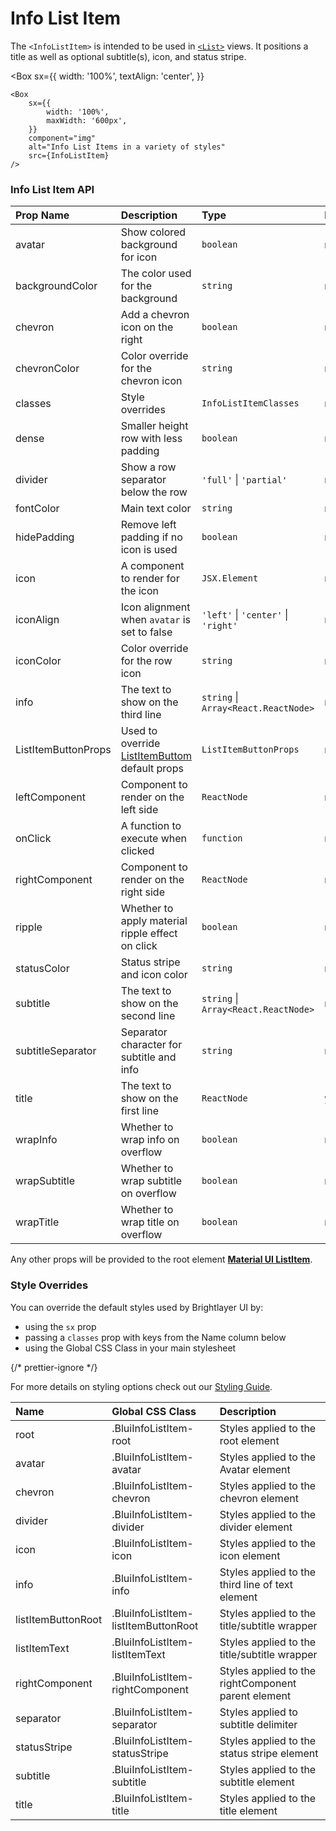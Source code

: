 
# Info List Item

The `<InfoListItem>` is intended to be used in [`<List>`](https://mui.com/api/list/) views. It positions a title as well as optional subtitle(s), icon, and status stripe.

<Box
    sx={{
        width: '100%',
        textAlign: 'center',
    }}
>
    <Box
        sx={{
            width: '100%',
            maxWidth: '600px',
        }}
        component="img"
        alt="Info List Items in a variety of styles"
        src={InfoListItem}
    />
</Box>

### Info List Item API

<Box>

| Prop Name           | Description                                                                            | Type                                 | Required | Default        |
| :------------------ | :------------------------------------------------------------------------------------- | :----------------------------------- | :------- | :------------- |
| avatar              | Show colored background for icon                                                       | `boolean`                            | no       | false          |
| backgroundColor     | The color used for the background                                                      | `string`                             | no       |                |
| chevron             | Add a chevron icon on the right                                                        | `boolean`                            | no       | false          |
| chevronColor        | Color override for the chevron icon                                                    | `string`                             | no       |                |
| classes             | Style overrides                                                                        | `InfoListItemClasses`                | no       |                |
| dense               | Smaller height row with less padding                                                   | `boolean`                            | no       | false          |
| divider             | Show a row separator below the row                                                     | `'full'` \| `'partial'`              | no       |                |
| fontColor           | Main text color                                                                        | `string`                             | no       |                |
| hidePadding         | Remove left padding if no icon is used                                                 | `boolean`                            | no       | false          |
| icon                | A component to render for the icon                                                     | `JSX.Element`                        | no       |                |
| iconAlign           | Icon alignment when `avatar` is set to false                                           | `'left'` \| `'center'` \| `'right'`  | no       | 'left'         |
| iconColor           | Color override for the row icon                                                        | `string`                             | no       |                |
| info                | The text to show on the third line                                                     | `string` \| `Array<React.ReactNode>` | no       |                |
| ListItemButtonProps | Used to override [ListItemButtom](https://mui.com/api/list-item-button/) default props | `ListItemButtonProps`                | no       |
| leftComponent       | Component to render on the left side                                                   | `ReactNode`                          | no       |                |
| onClick             | A function to execute when clicked                                                     | `function`                           | no       |                |
| rightComponent      | Component to render on the right side                                                  | `ReactNode`                          | no       |                |
| ripple              | Whether to apply material ripple effect on click                                       | `boolean`                            | no       | false          |
| statusColor         | Status stripe and icon color                                                           | `string`                             | no       |                |
| subtitle            | The text to show on the second line                                                    | `string` \| `Array<React.ReactNode>` | no       |                |
| subtitleSeparator   | Separator character for subtitle and info                                              | `string`                             | no       | '·' ('\u00B7') |
| title               | The text to show on the first line                                                     | `ReactNode`                          | yes      |                |
| wrapInfo            | Whether to wrap info on overflow                                                       | `boolean`                            | no       | false          |
| wrapSubtitle        | Whether to wrap subtitle on overflow                                                   | `boolean`                            | no       | false          |
| wrapTitle           | Whether to wrap title on overflow                                                      | `boolean`                            | no       | false          |

</Box>

Any other props will be provided to the root element [**Material UI ListItem**](https://mui.com/api/list-item/).

### Style Overrides

You can override the default styles used by Brightlayer UI by:

-   using the `sx` prop
-   passing a `classes` prop with keys from the Name column below
-   using the Global CSS Class in your main stylesheet

{/* prettier-ignore */}
<p>For more details on styling options check out our <a href={`https://github.com/brightlayer-ui/react-component-library/blob/${DOCS_BRANCH}/docs/StyleOverridesGuide.md`}>Styling Guide</a>.</p>

<Box>

| Name               | Global CSS Class                     | Description                                         |
| :----------------- | :----------------------------------- | :-------------------------------------------------- |
| root               | .BluiInfoListItem-root               | Styles applied to the root element                  |
| avatar             | .BluiInfoListItem-avatar             | Styles applied to the Avatar element                |
| chevron            | .BluiInfoListItem-chevron            | Styles applied to the chevron element               |
| divider            | .BluiInfoListItem-divider            | Styles applied to the divider element               |
| icon               | .BluiInfoListItem-icon               | Styles applied to the icon element                  |
| info               | .BluiInfoListItem-info               | Styles applied to the third line of text element    |
| listItemButtonRoot | .BluiInfoListItem-listItemButtonRoot | Styles applied to the title/subtitle wrapper        |
| listItemText       | .BluiInfoListItem-listItemText       | Styles applied to the title/subtitle wrapper        |
| rightComponent     | .BluiInfoListItem-rightComponent     | Styles applied to the rightComponent parent element |
| separator          | .BluiInfoListItem-separator          | Styles applied to subtitle delimiter                |
| statusStripe       | .BluiInfoListItem-statusStripe       | Styles applied to the status stripe element         |
| subtitle           | .BluiInfoListItem-subtitle           | Styles applied to the subtitle element              |
| title              | .BluiInfoListItem-title              | Styles applied to the title element                 |

</Box>

